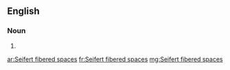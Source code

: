 ==English==

===Noun===
{{head|en}}

# {{plural of|Seifert fibered space}}

[[ar:Seifert fibered spaces]]
[[fr:Seifert fibered spaces]]
[[mg:Seifert fibered spaces]]